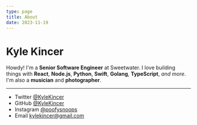```yaml
---
type: page
title: About
date: 2023-11-19
---
```


# Kyle Kincer

Howdy! I'm a **Senior Software Engineer** at Sweetwater. I love building things with **React**, **Node.js**, **Python**, **Swift**, **Golang**, **TypeScript**, _and more_. I'm also a **musician** and **photographer**.

---

- Twitter [@KyleKincer](https://twitter.com/KyleKincer)
- GitHub [@KyleKincer](https://github.com/KyleKincer)
- Instagram [@poofysnoops](https://instagram.com/poofysnoops)
- Email kylekincer@gmail.com
